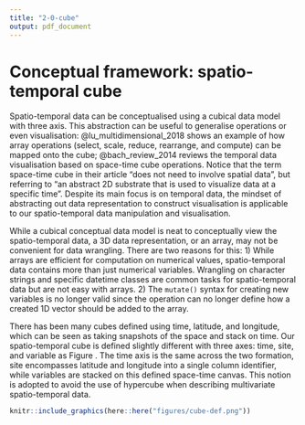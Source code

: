 ```yaml
---
title: "2-0-cube"
output: pdf_document
---
```


<!-- and software implementation has been seen in many R packages: \pkg{raster} [@raster], \pkg{terra} [@terra], and \pkg{stars} [@stars]. -->

<!-- # Existing work and new challenges -->

<!-- Spatio-temporal software should echo with the advance in spatial and temporal data analysis. This section will start with the \pkg{spacetime} paper [@spacetime] that sets the foundation for wrangling spatio-temporal data in \proglang{R}, and then describe some emerging concepts and software in data analysis since the paper publishes and what remains as challenges. -->


<!-- Also, array is not the best solution for a large subset of data, specifically, the vector spatio-temporal data. With vector data, spatial and temporal variables are commonly collected in separate 2D tables and there is usually a location ID to link the spatial and temporal information. Sometimes, the geometrical shape of the location may not present and an additional linking is needed to incorporate the map data. With the multiple pieces in 2D data frame format, there should be a solution to organise all these data from multiple sources in a 2D structure, without needing to convert it into higher dimensional representation. -->


# Conceptual framework: spatio-temporal cube {#cube}

Spatio-temporal data can be conceptualised using a cubical data model with three axis. This abstraction can be useful to generalise operations or even visualisation: @lu_multidimensional_2018 shows an example of how array operations (select, scale, reduce, rearrange, and compute) can be mapped onto the cube; @bach_review_2014 reviews the temporal data visualisation based on space-time cube operations. Notice that the term space-time cube in their article "does not need to involve spatial data", but referring to "an abstract 2D substrate that is used to visualize data at a specific time". Despite its main focus is on temporal data, the mindset of abstracting out data representation to construct visualisation is applicable to our spatio-temporal data manipulation and visualisation.

While a cubical conceptual data model is neat to conceptually view the spatio-temporal data, a 3D data representation, or an array,  may not be convenient for data wrangling. There are two reasons for this: 1) While arrays are efficient for computation on numerical values, spatio-temporal data contains more than just numerical variables. Wrangling on character strings and specific datetime classes are common tasks for spatio-temporal data but are not easy with arrays. 2) The `mutate()` syntax for creating new variables is no longer valid since the operation can no longer define how a created 1D vector should be added to the array. 

There has been many cubes defined using time, latitude, and longitude, which can be seen as taking snapshots of the space and stack on time. Our spatio-temporal cube is defined slightly different with three axes: time, site, and variable  as Figure \ref{fig:cube-def}. The time axis is the same across the two formation, site encompasses latitude and longitude into a single column identifier, while variables are stacked on this defined space-time canvas. This notion is adopted to avoid the use of hypercube when describing multivariate spatio-temporal data. 


```r
knitr::include_graphics(here::here("figures/cube-def.png"))
```